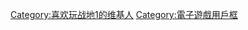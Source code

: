 

{{Userbox
  |border-c = #7f7b64
  |border-s = 1
  |id-c     = #4682B4
  |id-s     = 14
  |id-fc    = #DCDCDC
  |info-c   = #708090
  |info-s   = 10
  |info-fc  = #DCDCDC
  |id       = <span style="color:#cfcfcf;">BF</span><span style="color:orange;">1</span>
  |info     = 这个用户喜欢玩[[战地1|'''<span style="color:#ffc526;">-{zh-cn:战地1; zh-tw:戰地風雲1; zh-hk:戰地風雲1;}-</span style>''']]游戏。
}}
[[Category:喜欢玩战地1的维基人]]
[[Category:電子遊戲用戶框]]